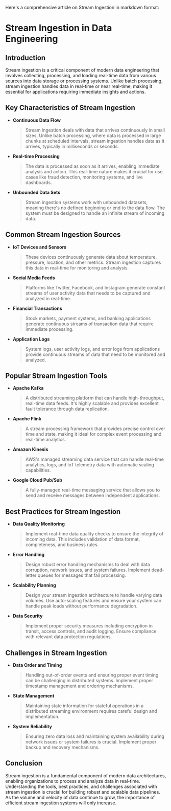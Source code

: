 Here's a comprehensive article on Stream Ingestion in markdown format:

# Stream Ingestion in Data Engineering

## Introduction

Stream ingestion is a critical component of modern data engineering that involves collecting, processing, and loading real-time data from various sources into data storage or processing systems. Unlike batch processing, stream ingestion handles data in real-time or near real-time, making it essential for applications requiring immediate insights and actions.

## Key Characteristics of Stream Ingestion

* **Continuous Data Flow**
  > Stream ingestion deals with data that arrives continuously in small sizes. Unlike batch processing, where data is processed in large chunks at scheduled intervals, stream ingestion handles data as it arrives, typically in milliseconds or seconds.

* **Real-time Processing**
  > The data is processed as soon as it arrives, enabling immediate analysis and action. This real-time nature makes it crucial for use cases like fraud detection, monitoring systems, and live dashboards.

* **Unbounded Data Sets**
  > Stream ingestion systems work with unbounded datasets, meaning there's no defined beginning or end to the data flow. The system must be designed to handle an infinite stream of incoming data.

## Common Stream Ingestion Sources

* **IoT Devices and Sensors**
  > These devices continuously generate data about temperature, pressure, location, and other metrics. Stream ingestion captures this data in real-time for monitoring and analysis.

* **Social Media Feeds**
  > Platforms like Twitter, Facebook, and Instagram generate constant streams of user activity data that needs to be captured and analyzed in real-time.

* **Financial Transactions**
  > Stock markets, payment systems, and banking applications generate continuous streams of transaction data that require immediate processing.

* **Application Logs**
  > System logs, user activity logs, and error logs from applications provide continuous streams of data that need to be monitored and analyzed.

## Popular Stream Ingestion Tools

* **Apache Kafka**
  > A distributed streaming platform that can handle high-throughput, real-time data feeds. It's highly scalable and provides excellent fault tolerance through data replication.

* **Apache Flink**
  > A stream processing framework that provides precise control over time and state, making it ideal for complex event processing and real-time analytics.

* **Amazon Kinesis**
  > AWS's managed streaming data service that can handle real-time analytics, logs, and IoT telemetry data with automatic scaling capabilities.

* **Google Cloud Pub/Sub**
  > A fully-managed real-time messaging service that allows you to send and receive messages between independent applications.

## Best Practices for Stream Ingestion

* **Data Quality Monitoring**
  > Implement real-time data quality checks to ensure the integrity of incoming data. This includes validation of data format, completeness, and business rules.

* **Error Handling**
  > Design robust error handling mechanisms to deal with data corruption, network issues, and system failures. Implement dead-letter queues for messages that fail processing.

* **Scalability Planning**
  > Design your stream ingestion architecture to handle varying data volumes. Use auto-scaling features and ensure your system can handle peak loads without performance degradation.

* **Data Security**
  > Implement proper security measures including encryption in transit, access controls, and audit logging. Ensure compliance with relevant data protection regulations.

## Challenges in Stream Ingestion

* **Data Order and Timing**
  > Handling out-of-order events and ensuring proper event timing can be challenging in distributed systems. Implement proper timestamp management and ordering mechanisms.

* **State Management**
  > Maintaining state information for stateful operations in a distributed streaming environment requires careful design and implementation.

* **System Reliability**
  > Ensuring zero data loss and maintaining system availability during network issues or system failures is crucial. Implement proper backup and recovery mechanisms.

## Conclusion

Stream ingestion is a fundamental component of modern data architectures, enabling organizations to process and analyze data in real-time. Understanding the tools, best practices, and challenges associated with stream ingestion is crucial for building robust and scalable data pipelines. As the volume and velocity of data continue to grow, the importance of efficient stream ingestion systems will only increase.